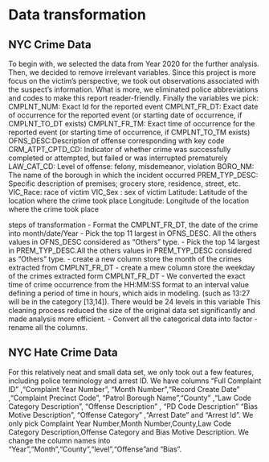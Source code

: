 # Data transformation


## NYC Crime Data

To begin with, we selected the data from Year 2020 for the further analysis. Then, we decided to remove irrelevant variables. Since this project is more focus on the victim's perspective, we took out observations associated with the suspect's information. What is more, we eliminated police abbreviations and codes to make this report reader-friendly.
Finally the variables we pick:
CMPLNT_NUM: Exact Id for the reported event
CMPLNT_FR_DT: Exact date of occurrence for the reported event (or starting date of occurrence, if CMPLNT_TO_DT exists) 
CMPLNT_FR_TM: Exact time of occurrence for the reported event (or starting time of occurrence, if CMPLNT_TO_TM exists) 
OFNS_DESC:Description of offense corresponding with key code 
CRM_ATPT_CPTD_CD: Indicator of whether crime was successfully completed or attempted, but failed or was interrupted prematurely 
LAW_CAT_CD: Level of offense: felony, misdemeanor, violation 
BORO_NM: The name of the borough in which the incident occurred 
PREM_TYP_DESC: Specific description of premises; grocery store, residence, street, etc. 
VIC_Race: race of victim
VIC_Sex : sex of victim
Latitude: Latitude of the location where the crime took place
Longitude: Longitude of the location where the crime took place

steps of transformation
- Format the CMPLNT_FR_DT, the date of the crime into month/date/Year
- Pick the top 11 largest in OFNS_DESC. All the others values in OFNS_DESC considered as "Others" type.
- Pick the top 14 largest in PREM_TYP_DESC.All the others values in PREM_TYP_DESC considered as "Others" type.
- create a new column store the month of the crimes extracted from CMPLNT_FR_DT
- create a mew column store the weekday of the crimes extracted form CMPLNT_FR_DT
- We converted the exact time of crime occurrence from the HH:MM:SS format to an interval value defining a period of time in hours, which aids in modeling. 
(such as 13:27 will be in the category [13,14]). There would be 24 levels in this variable
This cleaning process reduced the size of the original data set significantly and made analysis more efficient.
- Convert all the categorical data into factor 
- rename all the columns. 


## NYC Hate Crime Data

For this relatively neat and small data set, we only took out a few features, including police terminology and arrest ID. We have columns "Full Complaint ID" ,"Complaint Year Number", "Month Number","Record Create Date" ,"Complaint Precinct Code", "Patrol Borough Name","County"  ,"Law Code Category Description", "Offense Description" , "PD Code Description" "Bias Motive Description", "Offense Category" ,"Arrest Date" and "Arrest Id". We only pick Complaint Year Number,Month Number,County,Law Code Category Description,Offense Category and Bias Motive Description.
We change the column names into "Year","Month","County","level","Offense"and "Bias".
